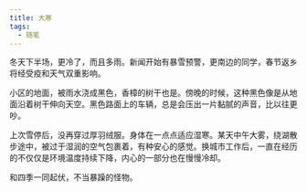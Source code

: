 ```yaml
---
title: 大寒
tags:
  - 随笔
---
```


冬天下半场，更冷了，而且多雨。新闻开始有暴雪预警，更南边的同学，春节返乡将经受疫和天气双重影响。

小区的地面，被雨水浇成黑色，香樟的树干也是。傍晚的时候，这种黑色像是从地面沿着树干伸向天空。黑色路面上的车辆，总是会压出一片黏腻的声音，比以往更吵。

上次雪停后，没再穿过厚羽绒服。身体在一点点适应湿寒。某天中午大雾，绕湖散步途中，被过于湿润的空气包裹着，有种安心的感觉。换城市工作后，一直在经历的不仅仅是环境温度持续下降，内心的一部分也在慢慢冷却。

和四季一同起伏，不当暴躁的怪物。
